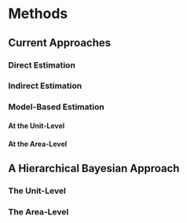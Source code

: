 # Methods {#methods}

<!-- Gives an overview of the current main approaches to the problem. -->
<!-- Points out flaws in existing approaches and addresses how the current work mitigates these problems -->

## Current Approaches

### Direct Estimation

### Indirect Estimation

### Model-Based Estimation

#### At the Unit-Level

#### At the Area-Level

## A Hierarchical Bayesian Approach

### The Unit-Level

### The Area-Level


<!-- These are models which are often fit by maximum likelihood estimation and other methods of maximizing the likelihood function such are restricted maximum likelihood estimation. The likelihood can be written as -->
<!-- $$ -->
<!-- P(X ~\vert ~ \theta) -->
<!-- $$ -->
<!-- where $X$ is the data and $\theta$ is the parameter of interest. Note that the likelihood function allows the value of $X$ to vary while the parameter, $\theta$, is considered a fixed value. The other school of statistical thought, Bayesian statistics, considers the parameter of interest as varying while the considering the data as fixed. We call this the posterior distribution of $\theta$, and Bayes' theorem gives us the following relation -->
<!-- $$ -->
<!-- P(\theta ~\vert ~ X) = \frac{P(X ~\vert ~ \theta) P(\theta)}{P(X)} -->
<!-- $$ -->